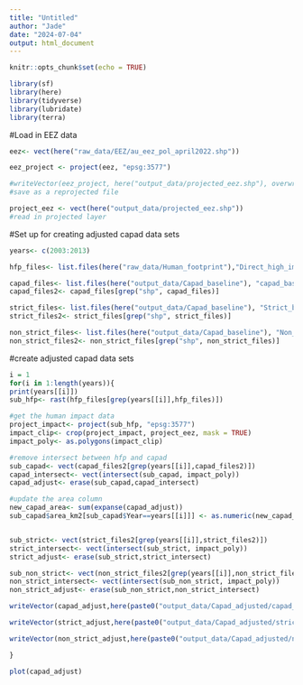 ```yaml
---
title: "Untitled"
author: "Jade"
date: "2024-07-04"
output: html_document
---
```


```r
knitr::opts_chunk$set(echo = TRUE)
```

```r

library(sf)
library(here)
library(tidyverse)
library(lubridate)
library(terra)
```

#Load in EEZ data 
```r
eez<- vect(here("raw_data/EEZ/au_eez_pol_april2022.shp"))

eez_project <- project(eez, "epsg:3577")

#writeVector(eez_project, here("output_data/projected_eez.shp"), overwrite = FALSE)
#save as a reprojected file 

project_eez <- vect(here("output_data/projected_eez.shp"))
#read in projected layer 
```

#Set up for creating adjusted capad data sets 
```r
years<- c(2003:2013)

hfp_files<- list.files(here("raw_data/Human_footprint"),"Direct_high_impact",full.names = TRUE)

capad_files<- list.files(here("output_data/Capad_baseline"), "capad_baseline", full.names = TRUE)
capad_files2<- capad_files[grep("shp", capad_files)]

strict_files<- list.files(here("output_data/Capad_baseline"), "Strict_baseline", full.names = TRUE)
strict_files2<- strict_files[grep("shp", strict_files)]

non_strict_files<- list.files(here("output_data/Capad_baseline"), "Non_strict_baseline", full.names = TRUE)
non_strict_files2<- non_strict_files[grep("shp", non_strict_files)]
```


#create adjusted capad data sets 
```r
i = 1 
for(i in 1:length(years)){
print(years[[i]])  
sub_hfp<- rast(hfp_files[grep(years[[i]],hfp_files)])

#get the human impact data
project_impact<- project(sub_hfp, "epsg:3577")
impact_clip<- crop(project_impact, project_eez, mask = TRUE)
impact_poly<- as.polygons(impact_clip)

#remove intersect between hfp and capad 
sub_capad<- vect(capad_files2[grep(years[[i]],capad_files2)])
capad_intersect<- vect(intersect(sub_capad, impact_poly))
capad_adjust<- erase(sub_capad,capad_intersect)

#update the area column 
new_capad_area<- sum(expanse(capad_adjust))
sub_capad$area_km2[sub_capad$Year==years[[i]]] <- as.numeric(new_capad_area)


sub_strict<- vect(strict_files2[grep(years[[i]],strict_files2)])
strict_intersect<- vect(intersect(sub_strict, impact_poly))
strict_adjust<- erase(sub_strict,strict_intersect)

sub_non_strict<- vect(non_strict_files2[grep(years[[i]],non_strict_files2)])
non_strict_intersect<- vect(intersect(sub_non_strict, impact_poly))
non_strict_adjust<- erase(sub_non_strict,non_strict_intersect)

writeVector(capad_adjust,here(paste0("output_data/Capad_adjusted/capad_adjust_", years[[i]],".shp")), overwrite = FALSE)

writeVector(strict_adjust,here(paste0("output_data/Capad_adjusted/strict_adjust_", years[[i]],".shp")), overwrite = FALSE)

writeVector(non_strict_adjust,here(paste0("output_data/Capad_adjusted/non_strict_adjust_", years[[i]],".shp")), overwrite = FALSE)

}
```


```r
plot(capad_adjust)
```

